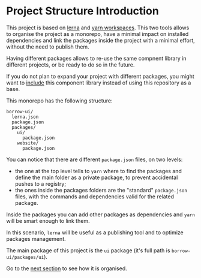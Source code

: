 
<Meta title="Project Structure|Introduction" />

# Project Structure Introduction

This project is based on [lerna](https://github.com/lerna/lerna) and
[yarn workspaces](https://yarnpkg.com/features/workspaces).
This two tools allows to organise the project as a monorepo, have a minimal
impact on installed dependencies and link the packages inside the project
with a minimal effort, without the need to publish them.

Having different packages allows to re-use the same compnent library in
different projects, or be ready to do so in the future.

If you do not plan to expand your project with different packages, you might
want to [include](?path=/docs/getting-started-installation-include-in-an-existing-project--page#include-in-an-existing-project)
this component library instead of using this repository as a base.

This monorepo has the following structure:

```
borrow-ui/
  lerna.json
  package.json
  packages/
    ui/
      package.json
    website/
      package.json
```

You can notice that there are different `package.json` files, on two levels:

-   the one at the top level tells to `yarn` where to find the packages and define the main folder as a private package,
    to prevent accidental pushes to a registry;
-   the ones inside the packages folders are the "standard" `package.json` files, with the commands and dependencies
    valid for the related package.

Inside the packages you can add other packages as dependencies and `yarn` will be smart enough to link them.

In this scenario, `lerna` will be useful as a publishing tool and to optimize packages management.

The main package of this project is the `ui` package (it's full path is `borrow-ui/packages/ui`).

Go to the [next section](?path=/docs/project-structure-ui-package--page#ui-package) to see how it is organised.

